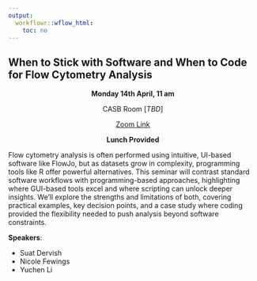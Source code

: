 ```yaml
---
output:
  workflowr::wflow_html:
    toc: no
---
```


## When to Stick with Software and When to Code for Flow Cytometry Analysis

<div style="text-align: center">

<read-time>**Monday 14th April, 11 am**</read-time>

<read-time>CASB Room [*TBD*]</read-time>


<read-time>[Zoom Link]()</read-time>

**Lunch Provided**

</div>

</wimr>

Flow cytometry analysis is often performed using intuitive, UI-based software like FlowJo, but as datasets grow in complexity, programming tools like R offer powerful alternatives. This seminar will contrast standard software workflows with programming-based approaches, highlighting where GUI-based tools excel and where scripting can unlock deeper insights. We’ll explore the strengths and limitations of both, covering practical examples, key decision points, and a case study where coding provided the flexibility needed to push analysis beyond software constraints.

**Speakers**:

- Suat Dervish    
- Nicole Fewings    
- Yuchen Li   
<br>

